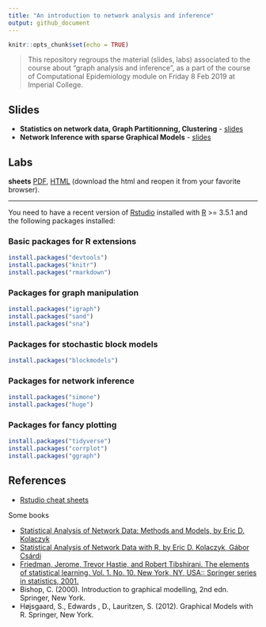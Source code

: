 ```yaml
---
title: "An introduction to network analysis and inference"
output: github_document
---
```


```r
knitr::opts_chunk$set(echo = TRUE)
```

> This repository regroups the material (slides, labs) associated to the course about "graph analysis and inference", as a part of the course of Computational Epidemiology module on Friday 8 Feb 2019 at Imperial College.

## Slides

  - **Statistics on network data, Graph Partitionning, Clustering**	- [slides](https://github.com/jchiquet/CourseNetworkLondon/raw/master/slides/DescriptiveAnalysis/DescriptiveAnalysis.pdf)
  - **Network Inference with sparse Graphical Models**	- [slides](https://github.com/jchiquet/CourseNetworkLondon/raw/master/slides/NetworkInference/NetworkInference.pdf)

## Labs 

**sheets** [PDF](labs/labs.pdf), [HTML](labs/labs.html) (download the html and reopen it from your favorite browser).

---

You need to have a recent version of [Rstudio](https://www.rstudio.com/products/rstudio/download/) installed with [R](https://cran.r-project.org) >= 3.5.1 and the following packages installed:

### Basic packages for R extensions

```r
install.packages("devtools")
install.packages("knitr")
install.packages("rmarkdown")
```

### Packages for graph manipulation

```r
install.packages("igraph")
install.packages("sand")
install.packages("sna")
```

### Packages for stochastic block models

```r
install.packages("blockmodels")
```

### Packages for network inference

```r
install.packages("simone")
install.packages("huge")
```

### Packages for fancy plotting

```r
install.packages("tidyverse")
install.packages("corrplot")
install.packages("ggraph")
```

## References 

* [Rstudio cheat sheets](https://www.rstudio.com/resources/cheatsheets/)

Some books

* [Statistical Analysis of Network Data: Methods and Models, by Eric D. Kolaczyk](https://books.google.fr/books?id=Q-GNLsqq7QwC&source=gbs_book_similarbooks)
* [Statistical Analysis of Network Data with R, by Eric D. Kolaczyk, Gábor Csárdi](https://books.google.fr/books?id=cNMhBAAAQBAJ&source=gbs_navlinks_s)
* [Friedman, Jerome, Trevor Hastie, and Robert Tibshirani. The elements of statistical learning. Vol. 1. No. 10. New York, NY, USA:: Springer series in statistics, 2001.](https://web.stanford.edu/~hastie/ElemStatLearn/)
* Bishop, C. (2000). Introduction to graphical modelling, 2nd edn. Springer, New York.
* Højsgaard, S., Edwards , D., Lauritzen, S. (2012). Graphical Models with R. Springer,  New York.


